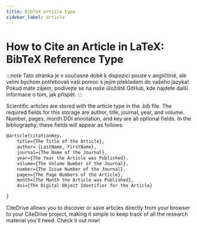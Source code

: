 ```yaml
---
title: BibTeX article type
sidebar_label: article
---
```


# How to Cite an Article in LaTeX: BibTeX Reference Type

:::note
Tato stránka je v současné době k dispozici pouze v angličtině, ale velmi bychom potřebovali vaši pomoc s jejím překladem do vašeho jazyka! Pokud máte zájem, podívejte se na naše úložiště GitHub, kde najdete další informace o tom, jak přispět.
:::


Scientific articles are stored with the article type in the .bib file. The required fields for this storage are author, title, journal, year, and volume. Number, pages, month DOI annotation, and key are all optional fields. In the bibliography, these fields will appear as follows:


```latex
@article{citationKey,
	title={The Title of the Article},
	author= {LastName, FirstName},
	journal={The Name of the Journal},
	year={The Year the Article was Published},
	volume={The Volume Number of the Journal},
	number={The Issue Number of the Journal},
	pages={The Page Numbers of the Article},
	month={The Month the Article was Published},
	doi={The Digital Object Identifier for the Article}

}
```


CiteDrive allows you to discover or save articles directly from your browser to your CiteDrive project, making it simple to keep track of all the research material you'll need. Check it out now!
